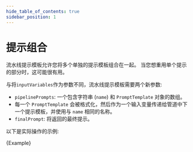 ```yaml
---
hide_table_of_contents: true
sidebar_position: 1
---
```




# 提示组合

流水线提示模板允许您将多个单独的提示模板组合在一起。
当您想重用单个提示的部分时，这可能很有用。

与将`inputVariables`作为参数不同，流水线提示模板需要两个新参数:

- `pipelinePrompts`: 一个包含字符串 (`name`) 和 `PromptTemplate` 对象的数组。
- 每一个 `PromptTemplate` 会被格式化，然后作为一个输入变量传递给管道中下一个提示模板，并使用与 `name` 相同的名称。
- `finalPrompt`: 将返回的最终提示。

以下是实际操作的示例:




<CodeBlock language="typescript">{Example}</CodeBlock>

